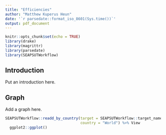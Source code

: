 ```yaml
---
title: "Efficiencies"
author: "Matthew Kuperus Heun"
date: '`r parsedate::format_iso_8601(Sys.time())`'
output: pdf_document
---
```


```r
knitr::opts_chunk$set(echo = TRUE)
library(drake)
library(magrittr)
library(parsedate)
library(SEAPSUTWorkflow)
```

## Introduction

Put an introduction here.


## Graph

Add a graph here.

```r
SEAPSUTWorkflow::readd_by_country(target = SEAPSUTWorkflow::target_names$CompletedEfficiencyTables, 
                                  country = "World") %>% View
  ggplot2::ggplot()
```